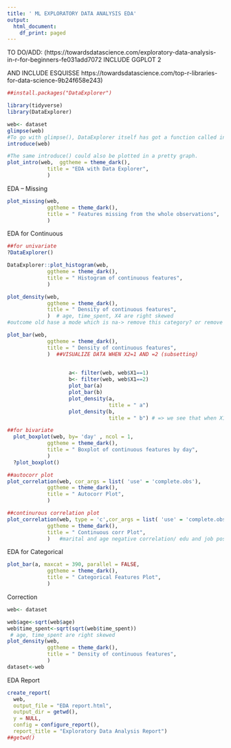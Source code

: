 ---
title: ' ML EXPLORATORY DATA ANALYSIS EDA'
output:
  html_document:
    df_print: paged
---



TO DO/ADD:
(https://towardsdatascience.com/exploratory-data-analysis-in-r-for-beginners-fe031add7072
INCLUDE GGPLOT 2

AND INCLUDE ESQUISSE
https://towardsdatascience.com/top-r-libraries-for-data-science-9b24f658e243)



```{r}
##install.packages("DataExplorer")

library(tidyverse)
library(DataExplorer)

web<- dataset
glimpse(web)
#To go with glimpse(), DataExplorer itself has got a function called introduce()
introduce(web)

#The same introduce() could also be plotted in a pretty graph.
plot_intro(web,  ggtheme = theme_dark(),
             title = "EDA with Data Explorer",
             )
```


EDA – Missing
```{r}
plot_missing(web,  
             ggtheme = theme_dark(),
             title = " Features missing from the whole observations",
             )
```

EDA for Continuous
```{r}
##for univariate
?DataExplorer()

DataExplorer::plot_histogram(web,  
             ggtheme = theme_dark(),
             title = " Histogram of continuous features",
             )

plot_density(web,  
             ggtheme = theme_dark(),
             title = " Density of continuous features",
             )  # age, time_spent, X4 are right skewed
#outcome old hase a mode which is na-> remove this category? or remove this variable??

plot_bar(web,  
             ggtheme = theme_dark(),
             title = " Density of continuous features",
             )  ##VISUALIZE DATA WHEN X2=1 AND =2 (subsetting)

                    
                    a<- filter(web, web$X1==1)
                    b<- filter(web, web$X1==2)
                    plot_bar(a)
                    plot_bar(b)
                    plot_density(a,
                                 title = " a")
                    plot_density(b,
                                 title = " b") # => we see that when X1=2 there is more noise and                                                      variation in y output

##for bivariate
  plot_boxplot(web, by= 'day' , ncol = 1,   
             ggtheme = theme_dark(),
             title = " Boxplot of continuous features by day",
             )
  ?plot_boxplot()

##autocorr plot
plot_correlation(web, cor_args = list( 'use' = 'complete.obs'),  
             ggtheme = theme_dark(),
             title = " Autocorr Plot",
             )

##continurous correlation plot
plot_correlation(web, type = 'c',cor_args = list( 'use' = 'complete.obs'),  
             ggtheme = theme_dark(),
             title = " Continuous corr Plot",
             )   #marital and age negative correlation/ edu and job pos corr/ pos corr outcomr old and banner old, days old and banners old, y and outcome old

```


EDA for Categorical
```{r}
plot_bar(a, maxcat = 390, parallel = FALSE,  
             ggtheme = theme_dark(),
             title = " Categorical Features Plot",
             )
```


Correction
```{r}
web<- dataset

web$age<-sqrt(web$age)
web$time_spent<-sqrt(sqrt(web$time_spent))
 # age, time_spent are right skewed
plot_density(web,  
             ggtheme = theme_dark(),
             title = " Density of continuous features",
             ) 
dataset<-web

```



EDA Report
```{r}
create_report(
  web,
  output_file = "EDA report.html",
  output_dir = getwd(),
  y = NULL,
  config = configure_report(),
  report_title = "Exploratory Data Analysis Report")
##getwd()
```

